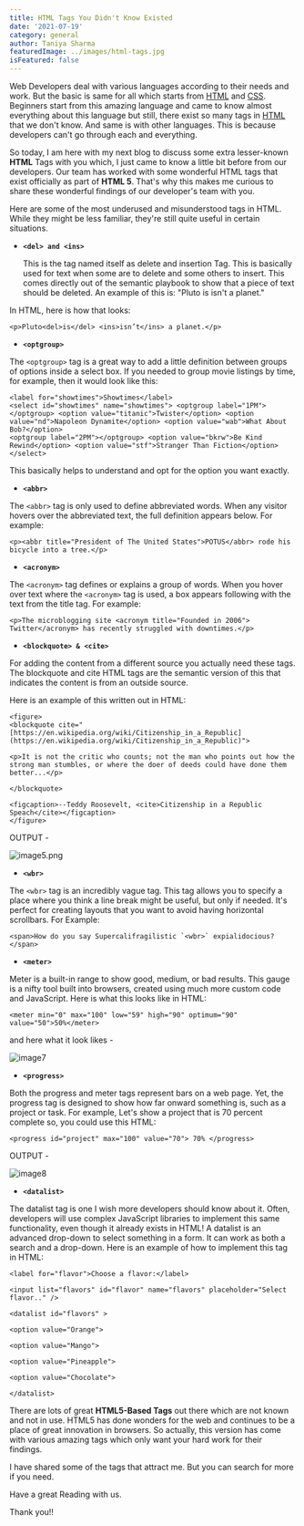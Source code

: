 ```yaml
---
title: HTML Tags You Didn't Know Existed
date: '2021-07-19'
category: general
author: Taniya Sharma
featuredImage: ../images/html-tags.jpg
isFeatured: false
---
```


Web Developers deal with various languages according to their needs and work. But the basic is same for all which starts from [HTML](https://www.w3schools.com/html/) and [CSS](https://www.w3schools.com/html/). Beginners start from this amazing language and came to know almost everything about this language but still, there exist so many tags in [HTML](https://www.w3schools.com/html/) that we don't know. And same is with other languages. This is because developers can't go through each and everything.

So today, I am here with my next blog to discuss some extra lesser-known **HTML** Tags with you which, I just came to know a little bit before from our developers. Our team has worked with some wonderful HTML tags that exist officially as part of **HTML 5**. That's why this makes me curious to share these wonderful findings of our developer's team with you.

Here are some of the most underused and misunderstood tags in HTML. While they might be less familiar, they're still quite useful in certain situations.

- **`<del> and <ins>`**

  This is the tag named itself as delete and insertion Tag. This is basically used for text when some are to delete and some others to insert. This comes directly out of the semantic playbook to show that a piece of text should be deleted.
  An example of this is: "Pluto is isn't a planet."

In HTML, here is how that looks:

    <p>Pluto<del>is</del> <ins>isn’t</ins> a planet.</p>

- **`<optgroup>`**

The `<optgroup>` tag is a great way to add a little definition between groups of options inside a select box. If you needed to group movie listings by time, for example, then it would look like this:

    <label for="showtimes">Showtimes</label>
    <select id="showtimes" name="showtimes"> <optgroup label="1PM"></optgroup> <option value="titanic">Twister</option> <option value="nd">Napoleon Dynamite</option> <option value="wab">What About Bob?</option>
    <optgroup label="2PM"></optgroup> <option value="bkrw">Be Kind Rewind</option> <option value="stf">Stranger Than Fiction</option> </select>

This basically helps to understand and opt for the option you want exactly.

- **`<abbr>`**

The `<abbr>` tag is only used to define abbreviated words. When any visitor hovers over the abbreviated text, the full definition appears below.
For example:

    <p><abbr title="President of The United States">POTUS</abbr> rode his bicycle into a tree.</p>

- **`<acronym>`**

The `<acronym>` tag defines or explains a group of words. When you hover over text where the `<acronym>` tag is used, a box appears following with the text from the title tag. For example:

    <p>The microblogging site <acronym title="Founded in 2006"> Twitter</acronym> has recently struggled with downtimes.</p>

- **`<blockquote> & <cite>`**

For adding the content from a different source you actually need these tags. The blockquote and cite HTML tags are the semantic version of this that indicates the content is from an outside source.

Here is an example of this written out in HTML:

    <figure>
    <blockquote cite="[https://en.wikipedia.org/wiki/Citizenship_in_a_Republic](https://en.wikipedia.org/wiki/Citizenship_in_a_Republic)">

    <p>It is not the critic who counts; not the man who points out how the strong man stumbles, or where the doer of deeds could have done them better...</p>

    </blockquote>

    <figcaption>--Teddy Roosevelt, <cite>Citizenship in a Republic Speach</cite></figcaption>
    </figure>

OUTPUT -

![image5.png](../images/image5.png)

- **`<wbr>`**

The `<wbr>` tag is an incredibly vague tag. This tag allows you to specify a place where you think a line break might be useful, but only if needed. It's perfect for creating layouts that you want to avoid having horizontal scrollbars.
For Example:

    <span>How do you say Supercalifragilistic `<wbr>` expialidocious?</span>

- **`<meter>`**

Meter is a built-in range to show good, medium, or bad results. This gauge is a nifty tool built into browsers, created using much more custom code and JavaScript.
Here is what this looks like in HTML:

    <meter min="0" max="100" low="59" high="90" optimum="90" value="50">50%</meter>

and here what it look likes -

![image7](../images/image7.png)

- **`<progress>`**

Both the progress and meter tags represent bars on a web page. Yet, the progress tag is designed to show how far onward something is, such as a project or task.
For example, Let's show a project that is 70 percent complete so, you could use this HTML:

    <progress id="project" max="100" value="70"> 70% </progress>

OUTPUT -

![image8](../images/image8.png)

- **`<datalist>`**

The datalist tag is one I wish more developers should know about it. Often, developers will use complex JavaScript libraries to implement this same functionality, even though it already exists in HTML!
A datalist is an advanced drop-down to select something in a form. It can work as both a search and a drop-down.
Here is an example of how to implement this tag in HTML:

    <label for="flavor">Choose a flavor:</label>

    <input list="flavors" id="flavor" name="flavors" placeholder="Select flavor.." />

    <datalist id="flavors" >

    <option value="Orange">

    <option value="Mango">

    <option value="Pineapple">

    <option value="Chocolate">

    </datalist>

There are lots of great **HTML5-Based Tags** out there which are not known and not in use. HTML5 has done wonders for the web and continues to be a place of great innovation in browsers. So actually, this version has come with various amazing tags which only want your hard work for their findings.

I have shared some of the tags that attract me. But you can search for more if you need.

Have a great Reading with us.

Thank you!!
